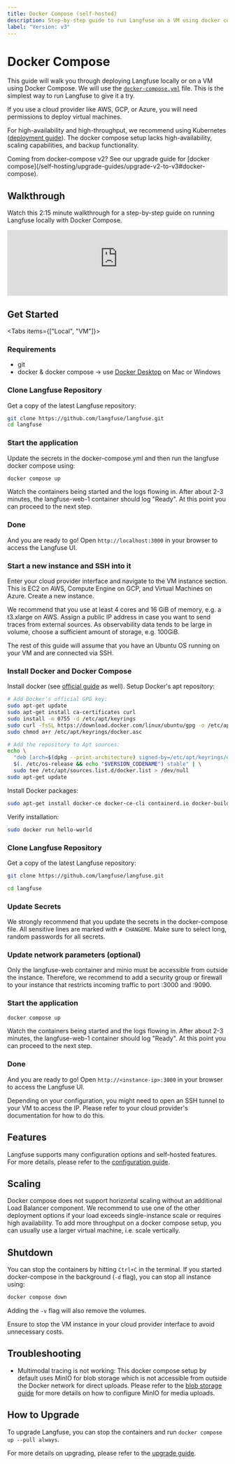 ```yaml
---
title: Docker Compose (self-hosted)
description: Step-by-step guide to run Langfuse on a VM using docker compose.
label: "Version: v3"
---
```


# Docker Compose

This guide will walk you through deploying Langfuse locally or on a VM using Docker Compose.
We will use the [`docker-compose.yml`](https://github.com/langfuse/langfuse/blob/main/docker-compose.yml) file.
This is the simplest way to run Langfuse to give it a try.

If you use a cloud provider like AWS, GCP, or Azure, you will need permissions to deploy virtual machines.

For high-availability and high-throughput, we recommend using Kubernetes ([deployment guide](/self-hosting/kubernetes-helm)).
The docker compose setup lacks high-availability, scaling capabilities, and backup functionality.

<Callout type="info">
  Coming from docker-compose v2? See our upgrade guide for [docker
  compose](/self-hosting/upgrade-guides/upgrade-v2-to-v3#docker-compose).
</Callout>

## Walkthrough

Watch this 2:15 minute walkthrough for a step-by-step guide on running Langfuse locally with Docker Compose.

<iframe
  width="100%"
  className="aspect-[15.94/9] rounded-lg border mt-6 w-full"
  src="https://www.youtube-nocookie.com/embed/we52x5-a_Ac?si=2rqAs0LNwqeq767W"
  title="YouTube video player"
  frameborder="0"
  allow="accelerometer; autoplay; clipboard-write; encrypted-media; gyroscope; picture-in-picture; web-share"
  referrerpolicy="strict-origin-when-cross-origin"
  allowFullScreen
></iframe>

## Get Started

<Tabs items={["Local", "VM"]}>

<Tab>

<Steps>

### Requirements

- git
- docker & docker compose -> use [Docker Desktop](https://www.docker.com/products/docker-desktop/) on Mac or Windows

### Clone Langfuse Repository

Get a copy of the latest Langfuse repository:

```bash
git clone https://github.com/langfuse/langfuse.git
cd langfuse
```

### Start the application

Update the secrets in the docker-compose.yml and then run the langfuse docker compose using:

```bash
docker compose up
```

Watch the containers being started and the logs flowing in.
After about 2-3 minutes, the langfuse-web-1 container should log "Ready".
At this point you can proceed to the next step.

### Done

And you are ready to go! Open `http://localhost:3000` in your browser to access the Langfuse UI.

</Steps>

</Tab>

<Tab>

<Steps>

### Start a new instance and SSH into it

Enter your cloud provider interface and navigate to the VM instance section.
This is EC2 on AWS, Compute Engine on GCP, and Virtual Machines on Azure.
Create a new instance.

We recommend that you use at least 4 cores and 16 GiB of memory, e.g. a t3.xlarge on AWS.
Assign a public IP address in case you want to send traces from external sources.
As observability data tends to be large in volume, choose a sufficient amount of storage, e.g. 100GiB.

The rest of this guide will assume that you have an Ubuntu OS running on your VM and are connected via SSH.

### Install Docker and Docker Compose

Install docker (see [official guide](https://docs.docker.com/engine/install/ubuntu/) as well). Setup Docker's apt repository:

```bash
# Add Docker's official GPG key:
sudo apt-get update
sudo apt-get install ca-certificates curl
sudo install -m 0755 -d /etc/apt/keyrings
sudo curl -fsSL https://download.docker.com/linux/ubuntu/gpg -o /etc/apt/keyrings/docker.asc
sudo chmod a+r /etc/apt/keyrings/docker.asc

# Add the repository to Apt sources:
echo \
  "deb [arch=$(dpkg --print-architecture) signed-by=/etc/apt/keyrings/docker.asc] https://download.docker.com/linux/ubuntu \
  $(. /etc/os-release && echo "$VERSION_CODENAME") stable" | \
  sudo tee /etc/apt/sources.list.d/docker.list > /dev/null
sudo apt-get update
```

Install Docker packages:

```bash
sudo apt-get install docker-ce docker-ce-cli containerd.io docker-buildx-plugin docker-compose-plugin
```

Verify installation:

```bash
sudo docker run hello-world
```

### Clone Langfuse Repository

Get a copy of the latest Langfuse repository:

```bash
git clone https://github.com/langfuse/langfuse.git

cd langfuse
```

### Update Secrets

We strongly recommend that you update the secrets in the docker-compose file.
All sensitive lines are marked with `# CHANGEME`.
Make sure to select long, random passwords for all secrets.

### Update network parameters (optional)

Only the langfuse-web container and minio must be accessible from outside the instance.
Therefore, we recommend to add a security group or firewall to your instance that restricts incoming traffic to port :3000 and :9090.

### Start the application

```bash
docker compose up
```

Watch the containers being started and the logs flowing in.
After about 2-3 minutes, the langfuse-web-1 container should log "Ready".
At this point you can proceed to the next step.

### Done

And you are ready to go! Open `http://<instance-ip>:3000` in your browser to access the Langfuse UI.

Depending on your configuration, you might need to open an SSH tunnel to your VM to access the IP. Please refer to your cloud provider's documentation for how to do this.

</Steps>

</Tab>

</Tabs>

## Features

Langfuse supports many configuration options and self-hosted features.
For more details, please refer to the [configuration guide](/self-hosting/configuration).


<SelfHostFeatures />

## Scaling

Docker compose does not support horizontal scaling without an additional Load Balancer component.
We recommend to use one of the other deployment options if your load exceeds single-instance scale or requires high availability.
To add more throughput on a docker compose setup, you can usually use a larger virtual machine, i.e. scale vertically.

## Shutdown

You can stop the containers by hitting `Ctrl+C` in the terminal.
If you started docker-compose in the background (`-d` flag), you can stop all instance using:

```bash
docker compose down
```

Adding the `-v` flag will also remove the volumes.

Ensure to stop the VM instance in your cloud provider interface to avoid unnecessary costs.

## Troubleshooting

- Multimodal tracing is not working: This docker compose setup by default uses MinIO for blob storage which is not accessible from outside the Docker network for direct uploads. Please refer to the [blob storage guide](/self-hosting/infrastructure/blobstorage#minio-media-uploads) for more details on how to configure MinIO for media uploads.

## How to Upgrade

To upgrade Langfuse, you can stop the containers and run `docker compose up --pull always`.

For more details on upgrading, please refer to the [upgrade guide](/self-hosting/upgrade).
